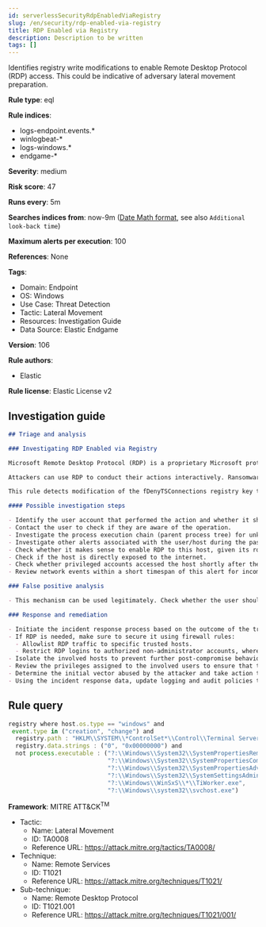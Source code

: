 ```yaml
---
id: serverlessSecurityRdpEnabledViaRegistry
slug: /en/security/rdp-enabled-via-registry
title: RDP Enabled via Registry
description: Description to be written
tags: []
---
```


<div id="rdp-enabled-via-registry"></div>

Identifies registry write modifications to enable Remote Desktop Protocol (RDP) access. This could be indicative of adversary lateral movement preparation.

**Rule type**: eql

**Rule indices**: 

* logs-endpoint.events.*
* winlogbeat-*
* logs-windows.*
* endgame-*

**Severity**: medium

**Risk score**: 47

**Runs every**: 5m

**Searches indices from**: now-9m ([Date Math format](((ref))/common-options.html#date-math), see also <DocLink id="serverlessSecurityRulesUiCreate" section="set-the-rules-schedule">`Additional look-back time`</DocLink>)

**Maximum alerts per execution**: 100

**References**: None

**Tags**: 

* Domain: Endpoint
* OS: Windows
* Use Case: Threat Detection
* Tactic: Lateral Movement
* Resources: Investigation Guide
* Data Source: Elastic Endgame

**Version**: 106

**Rule authors**: 

* Elastic

**Rule license**: Elastic License v2

## Investigation guide

```markdown
## Triage and analysis

### Investigating RDP Enabled via Registry

Microsoft Remote Desktop Protocol (RDP) is a proprietary Microsoft protocol that enables remote connections to other computers, typically over TCP port 3389.

Attackers can use RDP to conduct their actions interactively. Ransomware operators frequently use RDP to access victim servers, often using privileged accounts.

This rule detects modification of the fDenyTSConnections registry key to the value `0`, which specifies that remote desktop connections are enabled. Attackers can abuse remote registry, use psexec, etc., to enable RDP and move laterally.

#### Possible investigation steps

- Identify the user account that performed the action and whether it should perform this kind of action.
- Contact the user to check if they are aware of the operation.
- Investigate the process execution chain (parent process tree) for unknown processes. Examine their executable files for prevalence, whether they are located in expected locations, and if they are signed with valid digital signatures.
- Investigate other alerts associated with the user/host during the past 48 hours.
- Check whether it makes sense to enable RDP to this host, given its role in the environment.
- Check if the host is directly exposed to the internet.
- Check whether privileged accounts accessed the host shortly after the modification.
- Review network events within a short timespan of this alert for incoming RDP connection attempts.

### False positive analysis

- This mechanism can be used legitimately. Check whether the user should be performing this kind of activity, whether they are aware of it, whether RDP should be open, and whether the action exposes the environment to unnecessary risks.

### Response and remediation

- Initiate the incident response process based on the outcome of the triage.
- If RDP is needed, make sure to secure it using firewall rules:
  - Allowlist RDP traffic to specific trusted hosts.
  - Restrict RDP logins to authorized non-administrator accounts, where possible.
- Isolate the involved hosts to prevent further post-compromise behavior.
- Review the privileges assigned to the involved users to ensure that the least privilege principle is being followed.
- Determine the initial vector abused by the attacker and take action to prevent reinfection through the same vector.
- Using the incident response data, update logging and audit policies to improve the mean time to detect (MTTD) and the mean time to respond (MTTR).
```

## Rule query

```js
registry where host.os.type == "windows" and 
 event.type in ("creation", "change") and
  registry.path : "HKLM\\SYSTEM\\*ControlSet*\\Control\\Terminal Server\\fDenyTSConnections" and
  registry.data.strings : ("0", "0x00000000") and
  not process.executable : ("?:\\Windows\\System32\\SystemPropertiesRemote.exe", 
                            "?:\\Windows\\System32\\SystemPropertiesComputerName.exe", 
                            "?:\\Windows\\System32\\SystemPropertiesAdvanced.exe", 
                            "?:\\Windows\\System32\\SystemSettingsAdminFlows.exe", 
                            "?:\\Windows\\WinSxS\\*\\TiWorker.exe", 
                            "?:\\Windows\\system32\\svchost.exe")

```

**Framework**: MITRE ATT&CK<sup>TM</sup>

* Tactic:
    * Name: Lateral Movement
    * ID: TA0008
    * Reference URL: https://attack.mitre.org/tactics/TA0008/
* Technique:
    * Name: Remote Services
    * ID: T1021
    * Reference URL: https://attack.mitre.org/techniques/T1021/
* Sub-technique:
    * Name: Remote Desktop Protocol
    * ID: T1021.001
    * Reference URL: https://attack.mitre.org/techniques/T1021/001/

